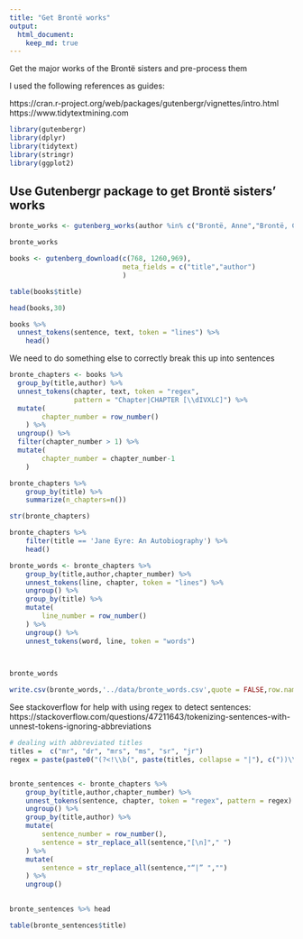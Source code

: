 ```yaml
---
title: "Get Brontë works"
output: 
  html_document:
    keep_md: true
---
```


Get the major works of the Brontë sisters and pre-process them

I used the following references as guides:

 https://cran.r-project.org/web/packages/gutenbergr/vignettes/intro.html
https://www.tidytextmining.com


```r
library(gutenbergr)
library(dplyr)
library(tidytext)
library(stringr)
library(ggplot2)
```

## Use Gutenbergr package to get Brontë sisters' works


```r

bronte_works <- gutenberg_works(author %in% c("Brontë, Anne","Brontë, Charlotte","Brontë, Emily"))

bronte_works
```

```r
books <- gutenberg_download(c(768, 1260,969),
                            meta_fields = c("title","author")
                            )
```

```r
table(books$title)
```

```r
head(books,30)
```


```r
books %>%
  unnest_tokens(sentence, text, token = "lines") %>%
    head()
```

We need to do something else to correctly break this up into sentences

```r
bronte_chapters <- books %>%
  group_by(title,author) %>%
  unnest_tokens(chapter, text, token = "regex", 
                pattern = "Chapter|CHAPTER [\\dIVXLC]") %>%
  mutate(
        chapter_number = row_number()
    ) %>%
  ungroup() %>%
  filter(chapter_number > 1) %>%
  mutate(
        chapter_number = chapter_number-1
    )

```

```r
bronte_chapters %>% 
    group_by(title) %>%
    summarize(n_chapters=n())
```
```r
str(bronte_chapters)
```


```r
bronte_chapters %>%
    filter(title == 'Jane Eyre: An Autobiography') %>%
    head()
```


```r
bronte_words <- bronte_chapters %>% 
    group_by(title,author,chapter_number) %>%
    unnest_tokens(line, chapter, token = "lines") %>%
    ungroup() %>%
    group_by(title) %>%
    mutate(
        line_number = row_number()
    ) %>%
    ungroup() %>%
    unnest_tokens(word, line, token = "words")

    
```


```r
bronte_words
```

```r
write.csv(bronte_words,'../data/bronte_words.csv',quote = FALSE,row.names = FALSE)
```




See stackoverflow for help with using regex to detect sentences: https://stackoverflow.com/questions/47211643/tokenizing-sentences-with-unnest-tokens-ignoring-abbreviations

```r
# dealing with abbreviated titles
titles =  c("mr", "dr", "mrs", "ms", "sr", "jr")
regex = paste(paste0("(?<!\\b(", paste(titles, collapse = "|"), c("))\\.","))\\?","))\\!")),collapse="|")


bronte_sentences <- bronte_chapters %>% 
    group_by(title,author,chapter_number) %>%
    unnest_tokens(sentence, chapter, token = "regex", pattern = regex) %>%
    ungroup() %>%
    group_by(title,author) %>%
    mutate(
        sentence_number = row_number(),
        sentence = str_replace_all(sentence,"[\n]"," ")
    ) %>%
    mutate(
        sentence = str_replace_all(sentence,"“|” ","")
    ) %>%
    ungroup()
    
```

```r
bronte_sentences %>% head
```

```r
table(bronte_sentences$title)
```

